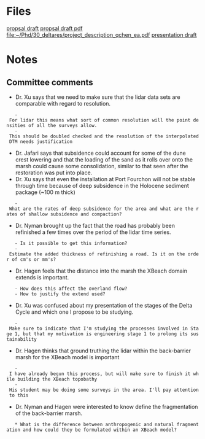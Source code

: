 = Files =
[[file:~/Phd/50_committee/20_general_exam/dissertation_proposal.odt|propsal draft]]
[[file:~/Phd/50_committee/20_general_exam/dissertation_proposal_draft.pdf|propsal draft pdf]]
[[file:~/Phd/30_deltares/project_description_qchen_ea.pdf]]
[[file:~/Phd/50_committee/20_general_exam/pres_draft.odp|presentation draft]]


= Notes =
== Committee comments ==
* Dr. Xu says that we need to make sure that the lidar data sets are comparable with regard to resolution. 
	- For lidar this means what sort of common resolution will the point densities of all the surveys allow.
	- This should be doubled checked and the resolution of the interpolated DTM needs justification
* Dr. Jafari says that subsidence could account for some of the dune crest lowering and that the loading of the sand as it rolls over onto the marsh could cause some consolidation, similar to that seen after the restoration was put into place.
* Dr. Xu says that even the installation at Port Fourchon will not be stable through time because of deep subsidence in the Holocene sediment package (~100 m thick)
	- What are the rates of deep subsidence for the area and what are the rates of shallow subsidence and compaction?
* Dr. Nyman brought up the fact that the road has probably been refinished a few times over the period of the lidar time series.
	- Is it possible to get this information?
	- Estimate the added thickness of refinishing a road. Is it on the order of cm's or mm's?
* Dr. Hagen feels that the distance into the marsh the XBeach domain extends is important.
	- How does this affect the overland flow?
	- How to justify the extend used?
* Dr. Xu was confused about my presentation of the stages of the Delta Cycle and which one I propose to be studying.
	- Make sure to indicate that I'm studying the processes involved in Stage 1, but that my motivation is engineering stage 1 to prolong its sustainability
* Dr. Hagen thinks that ground truthing the lidar within the back-barrier marsh for the XBeach model is important
	- I have already begun this process, but will make sure to finish it while building the XBeach topobathy
	- His student may be doing some surveys in the area. I'll pay attention to this
* Dr. Nyman and Hagen were interested to know define the fragmentation of the back-barrier marsh.
	* What is the difference between anthropogenic and natural fragmentation and how could they be formulated within an XBeach model?
